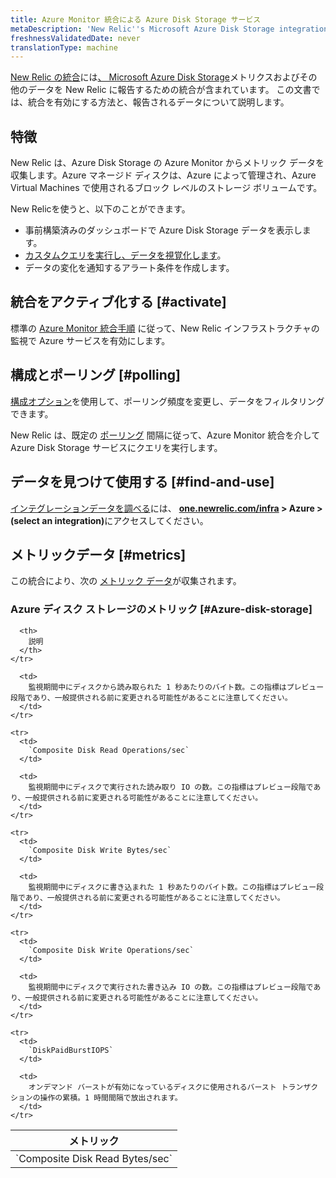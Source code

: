 ```yaml
---
title: Azure Monitor 統合による Azure Disk Storage サービス
metaDescription: 'New Relic''s Microsoft Azure Disk Storage integration: what data it reports and how to enable it.'
freshnessValidatedDate: never
translationType: machine
---
```


[New Relic の統合](/docs/infrastructure/introduction-infra-monitoring)には[、 Microsoft Azure Disk Storage](https://azure.microsoft.com/en-us/products/storage/disks/)メトリクスおよびその他のデータを New Relic に報告するための統合が含まれています。 この文書では、統合を有効にする方法と、報告されるデータについて説明します。

## 特徴

New Relic は、Azure Disk Storage の Azure Monitor からメトリック データを収集します。Azure マネージド ディスクは、Azure によって管理され、Azure Virtual Machines で使用されるブロック レベルのストレージ ボリュームです。

New Relicを使うと、以下のことができます。

* 事前構築済みのダッシュボードで Azure Disk Storage データを表示します。
* [カスタムクエリを実行し、データを視覚化します](/docs/infrastructure/integrations-getting-started/getting-started/use-integration-data-new-relic-insights)。
* データの変化を通知するアラート条件を作成します。

## 統合をアクティブ化する [#activate]

標準の [Azure Monitor 統合手順](/docs/infrastructure/microsoft-azure-integrations/azure-integrations-list/azure-monitor) に従って、New Relic インフラストラクチャの監視で Azure サービスを有効にします。

## 構成とポーリング [#polling]

[構成オプション](/docs/infrastructure/microsoft-azure-integrations/azure-integrations-list/azure-monitor/#settings)を使用して、ポーリング頻度を変更し、データをフィルタリングできます。

New Relic は、既定の [ポーリング](/docs/infrastructure/microsoft-azure-integrations/azure-integrations-list/azure-monitor/#settings) 間隔に従って、Azure Monitor 統合を介して Azure Disk Storage サービスにクエリを実行します。

## データを見つけて使用する [#find-and-use]

[インテグレーションデータを調べる](/docs/infrastructure/integrations/find-use-infrastructure-integration-data)には、 <DNT>**[one.newrelic.com/infra](https://one.newrelic.com/infra) &gt; Azure &gt; (select an integration)**</DNT>にアクセスしてください。

## メトリックデータ [#metrics]

この統合により、次の [メトリック データ](/docs/infrastructure/integrations-getting-started/getting-started/understand-integration-data-data-types#metric)が収集されます。

### Azure ディスク ストレージのメトリック [#Azure-disk-storage]

<table>
  <thead>
    <tr>
      <th style={{ width: "300px" }}>
        メトリック
      </th>

      <th>
        説明
      </th>
    </tr>
  </thead>

  <tbody>
    <tr>
      <td>
        `Composite Disk Read Bytes/sec`
      </td>

      <td>
        監視期間中にディスクから読み取られた 1 秒あたりのバイト数。この指標はプレビュー段階であり、一般提供される前に変更される可能性があることに注意してください。
      </td>
    </tr>

    <tr>
      <td>
        `Composite Disk Read Operations/sec`
      </td>

      <td>
        監視期間中にディスクで実行された読み取り IO の数。この指標はプレビュー段階であり、一般提供される前に変更される可能性があることに注意してください。
      </td>
    </tr>

    <tr>
      <td>
        `Composite Disk Write Bytes/sec`
      </td>

      <td>
        監視期間中にディスクに書き込まれた 1 秒あたりのバイト数。この指標はプレビュー段階であり、一般提供される前に変更される可能性があることに注意してください。
      </td>
    </tr>

    <tr>
      <td>
        `Composite Disk Write Operations/sec`
      </td>

      <td>
        監視期間中にディスクで実行された書き込み IO の数。この指標はプレビュー段階であり、一般提供される前に変更される可能性があることに注意してください。
      </td>
    </tr>

    <tr>
      <td>
        `DiskPaidBurstIOPS`
      </td>

      <td>
        オンデマンド バーストが有効になっているディスクに使用されるバースト トランザクションの操作の累積。1 時間間隔で放出されます。
      </td>
    </tr>
  </tbody>
</table>